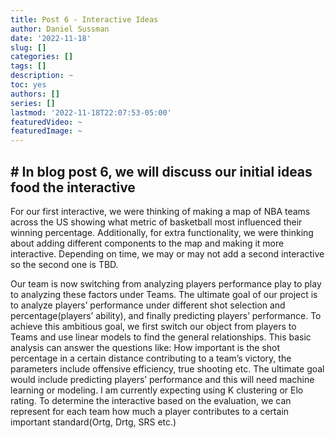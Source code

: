 ```yaml
---
title: Post 6 - Interactive Ideas
author: Daniel Sussman
date: '2022-11-18'
slug: []
categories: []
tags: []
description: ~
toc: yes
authors: []
series: []
lastmod: '2022-11-18T22:07:53-05:00'
featuredVideo: ~
featuredImage: ~
---
```


# In blog post 6, we will discuss our initial ideas food the interactive
---

For our first interactive, we were thinking of making a map of NBA teams across the US showing what metric of basketball most influenced their winning percentage. Additionally, for extra functionality, we were thinking about adding different components to the map and making it more interactive. Depending on time, we may or may not add a second interactive so the second one is TBD. 

Our team is now switching from analyzing players performance play to play to analyzing these factors under Teams. The ultimate goal of our project is to analyze  players’ performance under different shot selection and percentage(players’ ability), and finally predicting players’ performance. To achieve this ambitious goal, we first switch our object from players to Teams and use linear models to find the general relationships. This basic analysis can answer the questions like: How important is the shot percentage in a certain distance contributing to a team's victory, the parameters include offensive efficiency, true shooting etc. The ultimate goal would include predicting players’ performance and this will need machine learning or modeling. I am currently expecting using K clustering or Elo rating. To determine the interactive based on the evaluation, we can represent for each team how much a player contributes to a certain important standard(Ortg, Drtg, SRS etc.)